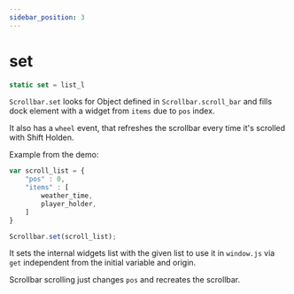 ```yaml
---
sidebar_position: 3
---
```

# set

```js
static set = list_l
```

`Scrollbar.set` looks for Object defined in `Scrollbar.scroll_bar` and fills dock element with a widget from `items` due to `pos` index.

It also has a `wheel` event, that refreshes the scrollbar every time it's scrolled with Shift Holden.

Example from the demo:
```js
var scroll_list = { 
	"pos" : 0,
	"items" : [
		weather_time,
		player_holder,
	]
}

Scrollbar.set(scroll_list);
```

It sets the internal widgets list with the given list to use it in `window.js` via `get` independent from the initial variable and origin.

Scrollbar scrolling just changes `pos` and recreates the scrollbar.
